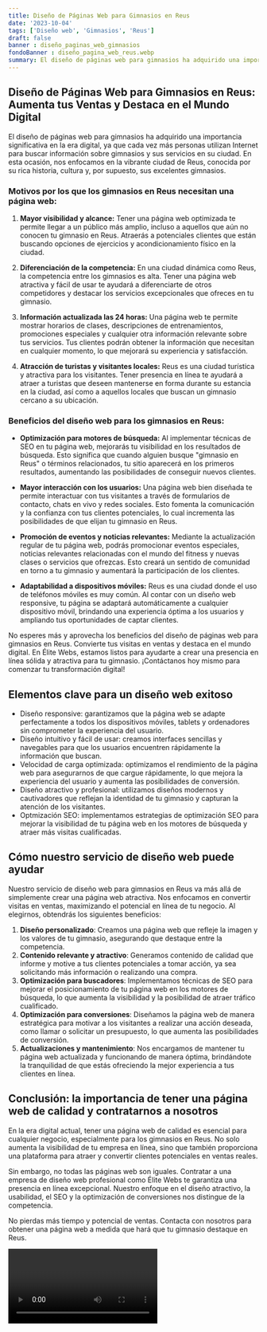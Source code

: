 ```yaml
---
title: Diseño de Páginas Web para Gimnasios en Reus
date: '2023-10-04'
tags: ['Diseño web', 'Gimnasios', 'Reus']
draft: false
banner : diseño_paginas_web_gimnasios
fondoBanner : diseño_pagina_web_reus.webp
summary: El diseño de páginas web para gimnasios ha adquirido una importancia significativa en la era digital, ya que cada vez más personas utilizan Internet para buscar información sobre gimnasios y sus servicios en su ciudad. En esta ocasión, nos enfocamos en la vibrante ciudad de Reus, conocida por su rica historia, cultura y, por supuesto, sus excelentes gimnasios.
---
```


## Diseño de Páginas Web para Gimnasios en Reus: Aumenta tus Ventas y Destaca en el Mundo Digital

El diseño de páginas web para gimnasios ha adquirido una importancia significativa en la era digital, ya que cada vez más personas utilizan Internet para buscar información sobre gimnasios y sus servicios en su ciudad. En esta ocasión, nos enfocamos en la vibrante ciudad de Reus, conocida por su rica historia, cultura y, por supuesto, sus excelentes gimnasios.

### Motivos por los que los gimnasios en Reus necesitan una página web:

1. **Mayor visibilidad y alcance:** Tener una página web optimizada te permite llegar a un público más amplio, incluso a aquellos que aún no conocen tu gimnasio en Reus. Atraerás a potenciales clientes que están buscando opciones de ejercicios y acondicionamiento físico en la ciudad.

2. **Diferenciación de la competencia:** En una ciudad dinámica como Reus, la competencia entre los gimnasios es alta. Tener una página web atractiva y fácil de usar te ayudará a diferenciarte de otros competidores y destacar los servicios excepcionales que ofreces en tu gimnasio.

3. **Información actualizada las 24 horas:** Una página web te permite mostrar horarios de clases, descripciones de entrenamientos, promociones especiales y cualquier otra información relevante sobre tus servicios. Tus clientes podrán obtener la información que necesitan en cualquier momento, lo que mejorará su experiencia y satisfacción.

4. **Atracción de turistas y visitantes locales:** Reus es una ciudad turística y atractiva para los visitantes. Tener presencia en línea te ayudará a atraer a turistas que deseen mantenerse en forma durante su estancia en la ciudad, así como a aquellos locales que buscan un gimnasio cercano a su ubicación.

### Beneficios del diseño web para los gimnasios en Reus:

- **Optimización para motores de búsqueda:** Al implementar técnicas de SEO en tu página web, mejorarás tu visibilidad en los resultados de búsqueda. Esto significa que cuando alguien busque "gimnasio en Reus" o términos relacionados, tu sitio aparecerá en los primeros resultados, aumentando las posibilidades de conseguir nuevos clientes.

- **Mayor interacción con los usuarios:** Una página web bien diseñada te permite interactuar con tus visitantes a través de formularios de contacto, chats en vivo y redes sociales. Esto fomenta la comunicación y la confianza con tus clientes potenciales, lo cual incrementa las posibilidades de que elijan tu gimnasio en Reus.

- **Promoción de eventos y noticias relevantes:** Mediante la actualización regular de tu página web, podrás promocionar eventos especiales, noticias relevantes relacionadas con el mundo del fitness y nuevas clases o servicios que ofrezcas. Esto creará un sentido de comunidad en torno a tu gimnasio y aumentará la participación de los clientes.

- **Adaptabilidad a dispositivos móviles:** Reus es una ciudad donde el uso de teléfonos móviles es muy común. Al contar con un diseño web responsive, tu página se adaptará automáticamente a cualquier dispositivo móvil, brindando una experiencia óptima a los usuarios y ampliando tus oportunidades de captar clientes.

No esperes más y aprovecha los beneficios del diseño de páginas web para gimnasios en Reus. Convierte tus visitas en ventas y destaca en el mundo digital. En Élite Webs, estamos listos para ayudarte a crear una presencia en línea sólida y atractiva para tu gimnasio. ¡Contáctanos hoy mismo para comenzar tu transformación digital!

<GifSeo />

<Cta />

## Elementos clave para un diseño web exitoso

- Diseño responsive: garantizamos que la página web se adapte perfectamente a todos los dispositivos móviles, tablets y ordenadores sin comprometer la experiencia del usuario.
- Diseño intuitivo y fácil de usar: creamos interfaces sencillas y navegables para que los usuarios encuentren rápidamente la información que buscan.
- Velocidad de carga optimizada: optimizamos el rendimiento de la página web para asegurarnos de que cargue rápidamente, lo que mejora la experiencia del usuario y aumenta las posibilidades de conversión.
- Diseño atractivo y profesional: utilizamos diseños modernos y cautivadores que reflejan la identidad de tu gimnasio y capturan la atención de los visitantes.
- Optmización SEO: implementamos estrategias de optimización SEO para mejorar la visibilidad de tu página web en los motores de búsqueda y atraer más visitas cualificadas.

## Cómo nuestro servicio de diseño web puede ayudar

Nuestro servicio de diseño web para gimnasios en Reus va más allá de simplemente crear una página web atractiva. Nos enfocamos en convertir visitas en ventas, maximizando el potencial en línea de tu negocio. Al elegirnos, obtendrás los siguientes beneficios:

1. **Diseño personalizado**: Creamos una página web que refleje la imagen y los valores de tu gimnasio, asegurando que destaque entre la competencia.
2. **Contenido relevante y atractivo**: Generamos contenido de calidad que informe y motive a tus clientes potenciales a tomar acción, ya sea solicitando más información o realizando una compra.
3. **Optimización para buscadores**: Implementamos técnicas de SEO para mejorar el posicionamiento de tu página web en los motores de búsqueda, lo que aumenta la visibilidad y la posibilidad de atraer tráfico cualificado.
4. **Optimización para conversiones**: Diseñamos la página web de manera estratégica para motivar a los visitantes a realizar una acción deseada, como llamar o solicitar un presupuesto, lo que aumenta las posibilidades de conversión.
5. **Actualizaciones y mantenimiento**: Nos encargamos de mantener tu página web actualizada y funcionando de manera óptima, brindándote la tranquilidad de que estás ofreciendo la mejor experiencia a tus clientes en línea.

## Conclusión: la importancia de tener una página web de calidad y contratarnos a nosotros

En la era digital actual, tener una página web de calidad es esencial para cualquier negocio, especialmente para los gimnasios en Reus. No solo aumenta la visibilidad de tu empresa en línea, sino que también proporciona una plataforma para atraer y convertir clientes potenciales en ventas reales.

Sin embargo, no todas las páginas web son iguales. Contratar a una empresa de diseño web profesional como Élite Webs te garantiza una presencia en línea excepcional. Nuestro enfoque en el diseño atractivo, la usabilidad, el SEO y la optimización de conversiones nos distingue de la competencia.

No pierdas más tiempo y potencial de ventas. Contacta con nosotros para obtener una página web a medida que hará que tu gimnasio destaque en Reus.

<Video />

<CtaBot job='Gimnasios' city='Reus'/>

<Gmaps query='Reus+españa+maps' />